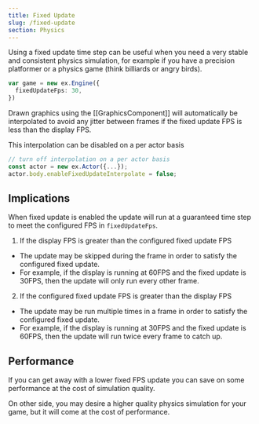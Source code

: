 ```yaml
---
title: Fixed Update
slug: /fixed-update
section: Physics
---
```


Using a fixed update time step can be useful when you need a very stable and consistent physics simulation, for example if you have a precision platformer or a physics game (think billiards or angry birds).

```typescript
var game = new ex.Engine({
  fixedUpdateFps: 30,
})
```

Drawn graphics using the [[GraphicsComponent]] will automatically be interpolated to avoid any jitter between frames if the fixed update FPS is less than the display FPS.

This interpolation can be disabled on a per actor basis

```typescript
// turn off interpolation on a per actor basis
const actor = new ex.Actor({...});
actor.body.enableFixedUpdateInterpolate = false;
```

## Implications

When fixed update is enabled the update will run at a guaranteed time step to meet the configured FPS in `fixedUpdateFps`.

1. If the display FPS is greater than the configured fixed update FPS

- The update may be skipped during the frame in order to satisfy the configured fixed update.
- For example, if the display is running at 60FPS and the fixed update is 30FPS, then the update will only run every other frame.

2. If the configured fixed update FPS is greater than the display FPS

- The update may be run multiple times in a frame in order to satisfy the configured fixed update.
- For example, if the display is running at 30FPS and the fixed update is 60FPS, then the update will run twice every frame to catch up.

## Performance

If you can get away with a lower fixed FPS update you can save on some performance at the cost of simulation quality.

On other side, you may desire a higher quality physics simulation for your game, but it will come at the cost of performance.
